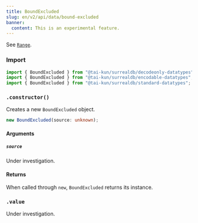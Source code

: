 ```yaml
---
title: BoundExcluded
slug: en/v2/api/data/bound-excluded
banner:
  content: This is an experimental feature.
---
```



See [`Range`](/v2/api/data/range).

### Import

```ts
import { BoundExcluded } from "@tai-kun/surrealdb/decodeonly-datatypes";
import { BoundExcluded } from "@tai-kun/surrealdb/encodable-datatypes";
import { BoundExcluded } from "@tai-kun/surrealdb/standard-datatypes";
```

### `.constructor()`

Creates a new `BoundExcluded` object.

```ts
new BoundExcluded(source: unknown);
```

#### Arguments

##### `source`

Under investigation.

#### Returns

When called through `new`, `BoundExcluded` returns its instance.

### `.value` <Badge variant="instance" /><Badge variant="property" /><Badge variant="decodeonly" />

Under investigation.
